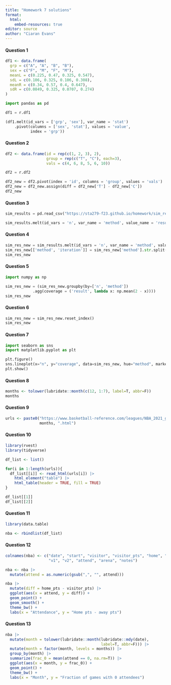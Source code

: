 ```yaml
---
title: "Homework 7 solutions"
format: 
  html:
    embed-resources: true
editor: source
author: "Ciaran Evans"
---
```



#### Question 1

```r
df1 <- data.frame(
  grp = c("A", "A", "B", "B"),
  sex = c("F", "M", "F", "M"),
  meanL = c(0.225, 0.47, 0.325, 0.547),
  sdL = c(0.106, 0.325, 0.106, 0.308),
  meanR = c(0.34, 0.57, 0.4, 0.647),
  sdR = c(0.0849, 0.325, 0.0707, 0.274)
)
```

```python
import pandas as pd

df1 = r.df1

(df1.melt(id_vars = ['grp', 'sex'], var_name = 'stat')
    .pivot(columns = ['sex', 'stat'], values = 'value',
           index = 'grp'))
```

#### Question 2

```r
df2 <- data.frame(id = rep(c(1, 2, 3), 2),
                  group = rep(c("T", "C"), each=3),
                  vals = c(4, 6, 8, 5, 6, 10))
```

```python
df2 = r.df2

df2_new = df2.pivot(index = 'id', columns = 'group', values = 'vals')
df2_new = df2_new.assign(diff = df2_new['T'] - df2_new['C'])
df2_new
```

#### Question 3

```python
sim_results = pd.read_csv("https://sta279-f23.github.io/homework/sim_results.csv")
```

```python
sim_results.melt(id_vars = 'n', var_name = 'method', value_name = 'result')
```

#### Question 4

```python
sim_res_new = sim_results.melt(id_vars = 'n', var_name = 'method', value_name = 'result')
sim_res_new[['method', 'iteration']] = sim_res_new['method'].str.split('_', expand=True)
sim_res_new
```

#### Question 5

```python
import numpy as np

sim_res_new = (sim_res_new.groupby(by=['n', 'method'])
            .agg(coverage = ('result', lambda x: np.mean(2 - x))))
sim_res_new
```

#### Question 6

```python
sim_res_new = sim_res_new.reset_index()
sim_res_new
```

#### Question 7

```python
import seaborn as sns
import matplotlib.pyplot as plt

plt.figure()
sns.lineplot(x="n", y="coverage", data=sim_res_new, hue="method", marker ='o')
plt.show()
```

#### Question 8

```r
months <- tolower(lubridate::month(c(12, 1:7), label=T, abbr=F))
months
```

#### Question 9

```r
urls <- paste0("https://www.basketball-reference.com/leagues/NBA_2021_games-",
               months, ".html")
```

#### Question 10

```r
library(rvest)
library(tidyverse)

df_list <- list()

for(i in 1:length(urls)){
  df_list[[i]] <- read_html(urls[i]) |>
    html_element("table") |>
    html_table(header = TRUE, fill = TRUE)
}

df_list[[1]]
df_list[[2]]
```

#### Question 11

```r
library(data.table)

nba <- rbindlist(df_list)
```

#### Question 12

```r
colnames(nba) <- c("date", "start", "visitor", "visitor_pts", "home", "home_pts",
                   "v1", "v2", "attend", "arena", "notes")

nba <- nba |>
  mutate(attend = as.numeric(gsub(",", "", attend)))

nba |>
  mutate(diff = home_pts - visitor_pts) |>
  ggplot(aes(x = attend, y = diff)) +
  geom_point() +
  geom_smooth() +
  theme_bw() +
  labs(x = "Attendance", y = "Home pts - away pts")
```

#### Question 13

```r
nba |>
  mutate(month = tolower(lubridate::month(lubridate::mdy(date), 
                                          label=T, abbr=F))) |>
  mutate(month = factor(month, levels = months)) |>
  group_by(month) |>
  summarize(frac_0 = mean(attend == 0, na.rm=T)) |>
  ggplot(aes(x = month, y = frac_0)) +
  geom_point() +
  theme_bw() +
  labs(x = "Month", y = "Fraction of games with 0 attendees")
```




